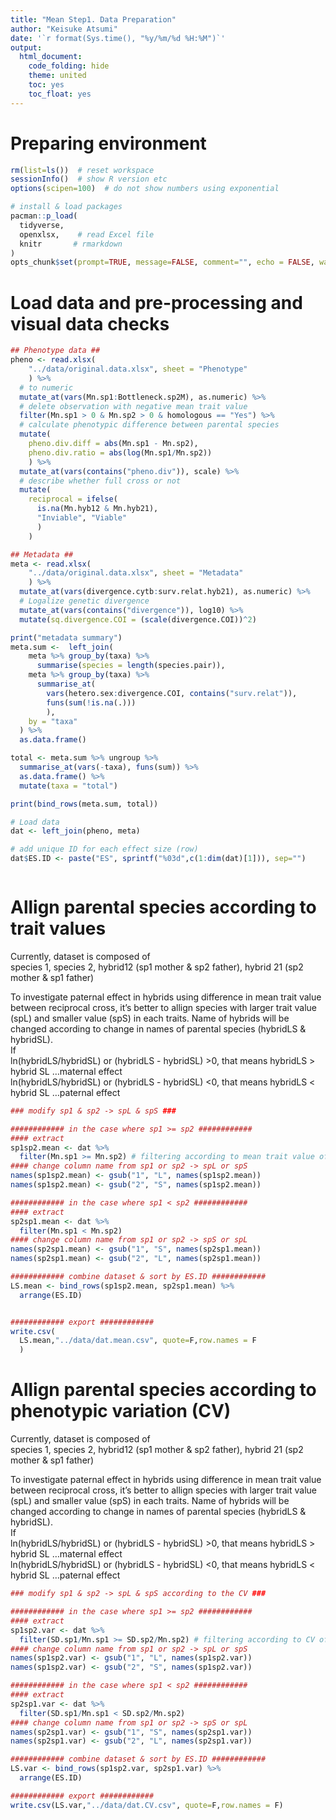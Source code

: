 ```yaml
---
title: "Mean Step1. Data Preparation"
author: "Keisuke Atsumi"
date: '`r format(Sys.time(), "%y/%m/%d %H:%M")`'
output:
  html_document:
    code_folding: hide
    theme: united
    toc: yes
    toc_float: yes
---
```


# Preparing environment

```r

rm(list=ls())  # reset workspace
sessionInfo()  # show R version etc
options(scipen=100)  # do not show numbers using exponential

# install & load packages
pacman::p_load(
  tidyverse,
  openxlsx,    # read Excel file
  knitr       # rmarkdown
)
opts_chunk$set(prompt=TRUE, message=FALSE, comment="", echo = FALSE, warning = FALSE) 

```

# Load data and pre-processing and visual data checks

```r

## Phenotype data ##
pheno <- read.xlsx(
    "../data/original.data.xlsx", sheet = "Phenotype"
    ) %>%
  # to numeric
  mutate_at(vars(Mn.sp1:Bottleneck.sp2M), as.numeric) %>%
  # delete observation with negative mean trait value
  filter(Mn.sp1 > 0 & Mn.sp2 > 0 & homologous == "Yes") %>%   
  # calculate phenotypic difference between parental species
  mutate(
    pheno.div.diff = abs(Mn.sp1 - Mn.sp2),
    pheno.div.ratio = abs(log(Mn.sp1/Mn.sp2))
    ) %>%
  mutate_at(vars(contains("pheno.div")), scale) %>%
  # describe whether full cross or not
  mutate(
    reciprocal = ifelse(
      is.na(Mn.hyb12 & Mn.hyb21), 
      "Inviable", "Viable"
      )
    )

## Metadata ##
meta <- read.xlsx(
    "../data/original.data.xlsx", sheet = "Metadata"
    ) %>%
  mutate_at(vars(divergence.cytb:surv.relat.hyb21), as.numeric) %>%
  # Logalize genetic divergence
  mutate_at(vars(contains("divergence")), log10) %>%
  mutate(sq.divergence.COI = (scale(divergence.COI))^2)

print("metadata summary")
meta.sum <-  left_join(
    meta %>% group_by(taxa) %>%
      summarise(species = length(species.pair)),
    meta %>% group_by(taxa) %>%
      summarise_at(
        vars(hetero.sex:divergence.COI, contains("surv.relat")),
        funs(sum(!is.na(.)))
        ),
    by = "taxa"
  ) %>%
  as.data.frame()

total <- meta.sum %>% ungroup %>%
  summarise_at(vars(-taxa), funs(sum)) %>% 
  as.data.frame() %>%
  mutate(taxa = "total")

print(bind_rows(meta.sum, total))  

# Load data
dat <- left_join(pheno, meta)

# add unique ID for each effect size (row)
dat$ES.ID <- paste("ES", sprintf("%03d",c(1:dim(dat)[1])), sep="")



```


# Allign parental species according to trait values
Currently, dataset is composed of   
species 1, species 2, hybrid12 (sp1 mother & sp2 father), hybrid 21 (sp2 mother & sp1 father)  

To investigate paternal effect in hybrids using difference in mean trait value between reciprocal cross, it's better to allign species with larger trait value (spL) and smaller value (spS) in each traits. Name of hybrids will be changed according to change in names of parental species (hybridLS & hybridSL).  
If   
ln(hybridLS/hybridSL) or (hybridLS - hybridSL) >0, that means hybridLS > hybrid SL ...maternal effect  
ln(hybridLS/hybridSL) or (hybridLS - hybridSL) <0, that means hybridLS < hybrid SL ...paternal effect

```r

### modify sp1 & sp2 -> spL & spS ###

############ in the case where sp1 >= sp2 ############
#### extract
sp1sp2.mean <- dat %>%
  filter(Mn.sp1 >= Mn.sp2) # filtering according to mean trait value of parentals
#### change column name from sp1 or sp2 -> spL or spS
names(sp1sp2.mean) <- gsub("1", "L", names(sp1sp2.mean))
names(sp1sp2.mean) <- gsub("2", "S", names(sp1sp2.mean))

############ in the case where sp1 < sp2 ############
#### extract
sp2sp1.mean <- dat %>%
  filter(Mn.sp1 < Mn.sp2)
#### change column name from sp1 or sp2 -> spS or spL
names(sp2sp1.mean) <- gsub("1", "S", names(sp2sp1.mean))
names(sp2sp1.mean) <- gsub("2", "L", names(sp2sp1.mean))

############ combine dataset & sort by ES.ID ############
LS.mean <- bind_rows(sp1sp2.mean, sp2sp1.mean) %>%
  arrange(ES.ID)


############ export ############
write.csv(
  LS.mean,"../data/dat.mean.csv", quote=F,row.names = F
  )

```

# Allign parental species according to phenotypic variation (CV)
Currently, dataset is composed of   
species 1, species 2, hybrid12 (sp1 mother & sp2 father), hybrid 21 (sp2 mother & sp1 father)  

To investigate paternal effect in hybrids using difference in mean trait value between reciprocal cross, it's better to allign species with larger trait value (spL) and smaller value (spS) in each traits. Name of hybrids will be changed according to change in names of parental species (hybridLS & hybridSL).  
If   
ln(hybridLS/hybridSL) or (hybridLS - hybridSL) >0, that means hybridLS > hybrid SL ...maternal effect  
ln(hybridLS/hybridSL) or (hybridLS - hybridSL) <0, that means hybridLS < hybrid SL ...paternal effect

```r

### modify sp1 & sp2 -> spL & spS according to the CV ###

############ in the case where sp1 >= sp2 ############
#### extract
sp1sp2.var <- dat %>%
  filter(SD.sp1/Mn.sp1 >= SD.sp2/Mn.sp2) # filtering according to CV of parentals
#### change column name from sp1 or sp2 -> spL or spS
names(sp1sp2.var) <- gsub("1", "L", names(sp1sp2.var))
names(sp1sp2.var) <- gsub("2", "S", names(sp1sp2.var))

############ in the case where sp1 < sp2 ############
#### extract
sp2sp1.var <- dat %>%
  filter(SD.sp1/Mn.sp1 < SD.sp2/Mn.sp2)
#### change column name from sp1 or sp2 -> spS or spL
names(sp2sp1.var) <- gsub("1", "S", names(sp2sp1.var))
names(sp2sp1.var) <- gsub("2", "L", names(sp2sp1.var))

############ combine dataset & sort by ES.ID ############
LS.var <- bind_rows(sp1sp2.var, sp2sp1.var) %>%
  arrange(ES.ID)

############ export ############
write.csv(LS.var,"../data/dat.CV.csv", quote=F,row.names = F)

```



